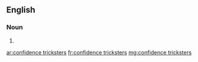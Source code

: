 ==English==

===Noun===
{{head|en|head=[[confidence]] [[tricksters]]}}

# {{plural of|confidence trickster}}

[[ar:confidence tricksters]]
[[fr:confidence tricksters]]
[[mg:confidence tricksters]]